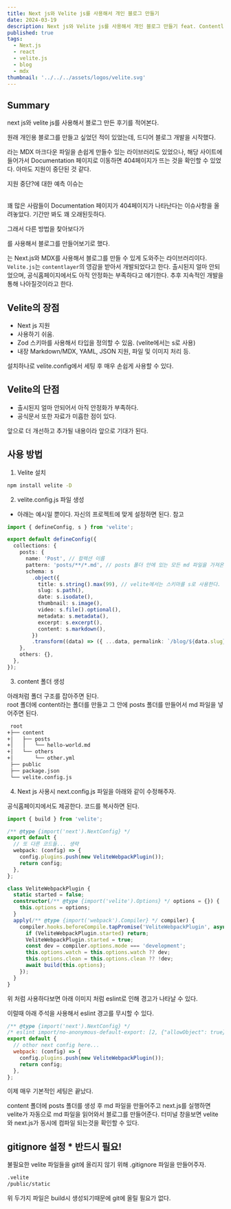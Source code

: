 ```yaml
---
title: Next js와 Velite js를 사용해서 개인 블로그 만들기
date: 2024-03-19
description: Next js와 Velite js를 사용해서 개인 블로그 만들기 feat. Contentlayer 지원 중단?
published: true
tags:
  - Next.js
  - react
  - velite.js
  - blog
  - mdx
thumbnail: '../../../assets/logos/velite.svg'
---
```


## Summary

next js와 velite js를 사용해서 블로그 만든 후기를 적어본다.

원래 개인용 블로그를 만들고 싶었던 적이 있었는데, 드디어 블로그 개발을 시작했다.<br/>

<MDXLink title="contentlayer" href="https://contentlayer.dev" /> 라는 MDX 마크다운
파일을 손쉽게 만들수 있는 라이브러리도 있었으나, 해당 사이트에 들어가서 Documentation
페이지로 이동하면 404페이지가 뜨는 것을 확인할 수 있었다. 아마도 지원이 중단된 것
같다.

지원 중단?에 대한 예측 이슈는

<MDXLink
  title="Contentlayer이슈 보기"
  href="https://github.com/contentlayerdev/contentlayer/issues"
/>
<br />꽤 많은 사람들이 Documentation 페이지가 404페이지가 나타난다는 이슈사항을 올려놓았다.
기간만 봐도 꽤 오래된듯하다.

그래서 다른 방법을 찾아보다가

<MDXLink title="Velite.js" href="https://velite.js.org" />를 사용해서 블로그를
만들어보기로 했다.

<MDXLink title="Velite.js" href="https://velite.js.org" />는 Next.js와 MDX를
사용해서 블로그를 만들 수 있게 도와주는 라이브러리이다.
<br />
`Velite.js`는 `contentlayer`의 영감을 받아서 개발되었다고 한다. 출시된지 얼마
안되었으며, 공식홈페이지에서도 아직 안정화는 부족하다고 얘기한다. 추후 지속적인
개발을 통해 나아질것이라고 한다.

## Velite의 장점

- Next js 지원
- 사용하기 쉬움.
- Zod 스키마를 사용해서 타입을 정의할 수 있음. (velite에서는 s로 사용)
- 내장 Markdown/MDX, YAML, JSON 지원, 파일 및 이미지 처리 등.

설치하나로 velite.config에서 세팅 후 매우 손쉽게 사용할 수 있다.

## Velite의 단점

- 출시된지 얼마 안되어서 아직 안정화가 부족하다.
- 공식문서 또한 자료가 미흡한 점이 있다.

앞으로 더 개선하고 추가될 내용이라 앞으로 기대가 된다.

## 사용 방법

1. Velite 설치

```bash title="bash"
npm install velite -D
```

2. velite.config.js 파일 생성

- 아래는 예시일 뿐이다. 자신의 프로젝트에 맞게 설정하면 된다.
  <MDXLink
    title="Velite.js 공식문서"
    href="https://velite.js.org/guide/quick-start"
  /> 참고

```ts title="velite.config.ts" showLineNumbers
import { defineConfig, s } from 'velite';

export default defineConfig({
  collections: {
    posts: {
      name: 'Post', // 컬렉션 이름
      pattern: 'posts/**/*.md', // posts 폴더 안에 있는 모든 md 파일을 가져온다.
      schema: s
        .object({
          title: s.string().max(99), // velite에서는 스키마를 s로 사용한다.
          slug: s.path(),
          date: s.isodate(),
          thumbnail: s.image(),
          video: s.file().optional(),
          metadata: s.metadata(),
          excerpt: s.excerpt(),
          content: s.markdown(),
        })
        .transform((data) => ({ ...data, permalink: `/blog/${data.slug}` })),
    },
    others: {},
  },
});
```

3. content 폴더 생성

아래처럼 폴더 구조를 잡아주면 된다.<br/>
root 폴더에 content라는 폴더를 만들고 그 안에 posts 폴더를 만들어서 md 파일을 넣어주면 된다.

```txt
 root
+├── content
+│   ├── posts
+│   │   └── hello-world.md
+│   └── others
+│       └── other.yml
 ├── public
 ├── package.json
 └── velite.config.js
```

4. Next js 사용시 next.config.js 파일을 아래와 같이 수정해주자.

공식홈페이지에서도 제공한다. 코드를 복사하면 된다. <MDXLink title="velite.config 공식문서" href="https://velite.js.org/guide/with-nextjs" />

```ts title="next.config.js" showLineNumbers
import { build } from 'velite';

/** @type {import('next').NextConfig} */
export default {
  // 또 다른 코드들... 생략
  webpack: (config) => {
    config.plugins.push(new VeliteWebpackPlugin());
    return config;
  },
};

class VeliteWebpackPlugin {
  static started = false;
  constructor(/** @type {import('velite').Options} */ options = {}) {
    this.options = options;
  }
  apply(/** @type {import('webpack').Compiler} */ compiler) {
    compiler.hooks.beforeCompile.tapPromise('VeliteWebpackPlugin', async () => {
      if (VeliteWebpackPlugin.started) return;
      VeliteWebpackPlugin.started = true;
      const dev = compiler.options.mode === 'development';
      this.options.watch = this.options.watch ?? dev;
      this.options.clean = this.options.clean ?? !dev;
      await build(this.options);
    });
  }
}
```

위 처럼 사용하다보면 아래 이미지 처럼 eslint로 인해 경고가 나타날 수 있다.<br/>

<MDXImage src="./images/issue.png" alt="오류 경고" />

이럴때 아래 주석을 사용해서 eslint 경고를 무시할 수 있다.

```js {2} title="next.config.js" showLineNumbers
/** @type {import('next').NextConfig} */
/* eslint import/no-anonymous-default-export: [2, {"allowObject": true}] */
export default {
  // othor next config here...
  webpack: (config) => {
    config.plugins.push(new VeliteWebpackPlugin());
    return config;
  },
};
```

이제 매우 기본적인 세팅은 끝났다.

content 폴더에 posts 폴더를 생성 후 md 파일을 만들어주고 next.js를 실행하면 velite가 자동으로 md 파일을 읽어와서 블로그를 만들어준다.
터미널 창을보면 velite와 next.js가 동시에 컴파일 되는것을 확인할 수 있다.

## gitignore 설정 \* 반드시 필요!

불필요한 velite 파일들을 git에 올리지 않기 위해 .gitignore 파일을 만들어주자.

```txt title=".gitignore"
.velite
/public/static
```

위 두가지 파일은 build시 생성되기때문에 git에 올릴 필요가 없다.
